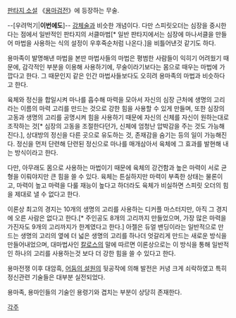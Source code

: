 [[판타지 소설]] 《[[용마검전]]》에 등장하는 무술.

--[우려먹기|'''이번에도''']-- [[강체술]]과 비슷한 개념이다. 다만 스피릿오더는 심장을 중시한다는 점에서 일반적인 판타지의 서클마법[* 일반 판타지에서는 심장에 마나서클을 만들어 마법을 사용하는 식의 설정이 우후죽순처럼 나온다.]을 비틀어낸것 같기도 하다.

용마족이 발명해낸 마법을 본딴 마법사들의 마법은 평범한 사람들이 익히기 어려웠기 때문에, 감각적인 부분을 이용해 사용하기에, 무술이라기보다는 몸으로 때우는 마법에 가깝다고 한다. 그 때문인지 같은 인간 마법사들보다도 오히려 용마족의 마법과 비슷하다고 한다.

육체와 정신을 합일시켜 마나를 흡수해 마력을 모아서 자신의 심장 근처에 생명의 고리라는 이름의 마력 고리를 만드는 것으로 강한 힘을 사용할 수 있게 만들며, 또한 심장의 고동과 생명의 고리를 공명시켜 힘을 사용하기 때문에 자신의 신체를 자신이 원하는대로 조작하는 것[* 심장의 고동을 조절한다던가, 신체에 엄청난 압박감을 주는 것도 가능해진다.], 상대방의 정신을 다른 곳으로 유도하는 것, 존재감을 숨기는 등의 일이 가능해진다. 정신을 먼저 단련해 단련된 정신으로 마나를 매개삼아서 육체에 그 효과를 발현해 내는 방식이라고 한다.

다만, 아무래도 몸으로 사용하는 마법이기 때문에 육체의 강건함과 높은 마력이 서로 균형을 이뤄야지만 큰 힘을 쓸 수 있다. 육체는 튼실하지만 마력이 부족한 상태는 물론이고, 마력이 높고 마력을 다룰 재능이 높다고 하더라도 육체가 비실하면 스피릿 오더의 힘을 제대로 낼 수 없다고 한다.

이론상 최고의 경지는 10개의 생명의 고리를 사용하는 디커플 마스터지만, 아직 그 경지에 오른 사람은 없다고 한다.[* 주인공도 8개의 고리까지 만들었으며, 가장 많은 마력을 가진자도 9개의 고리까지가 한계였다고 한다.] 아젤은 듀얼 밴딩이라는 일반적으로 만드는 생명의 고리의 옆에 더 넓은 생명의 고리를 하나더 엇갈리게 만드는 새로운 방식을 만들어내었으며, 대마법사인 [[칼로스]]의 말에 따르면 이론상으로는 이 방식을 통해 일반적인 하나의 고리를 사용하는것 보다 더 강한 힘을 쓸 수 있다고 한다.

용마전쟁 이후 대암흑, [[어둠의 설원]]의 뒷공작에 의해 발전은 커녕 크게 쇠락하였고 특히 정신관련 기술들은 대부분 실전되었다.

용마족, 용마인들의 기술인 용령기와 겹치는 부분이 상당히 존재한다.


[[각주]]

